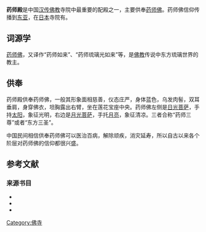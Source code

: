 '''药师殿'''是中国[[汉传佛教|汉传佛教]]寺院中最重要的配殿之一，主要供奉[[药师佛|药师佛]]。{{sfn|梓岩|2012|p=43}}药师佛信仰传播到[[东亚|东亚]]，在[[日本|日本]]寺院有{{link-ja|药师堂|薬師堂}}。

==词源学==
[[药师佛|药师佛]]，又译作“药师如来”、“药师琉璃光如来”等，是[[佛教|佛教]]传说中东方琉璃世界的教主。{{sfn|梓岩|2012|p=43}}

==供奉==
药师殿供奉药师佛，一般其形象面相慈善，仪态庄严，身体蓝色，乌发肉髻，双耳垂肩，身穿佛衣，坦胸露出右臂，坐在莲花宝座中央。{{sfn|梓岩|2012|p=43}}药师佛左侧是[[日光菩萨|日光菩萨]]，手持[[太阳|太阳]]，象征光明，右边是[[月光菩萨|月光菩萨]]，手托[[月亮|月亮]]，象征清凉。{{sfn|梓岩|2012|p=43}}三者合称“药师三尊”或者“东方三圣”。{{sfn|梓岩|2012|p=43}}

中国民间相信供奉药师佛可以医治百病，解除顽疾，消灾延寿，所以自古以来各个阶层对药师佛的信仰都很兴盛。{{sfn|梓岩|2012|p=44}}

==参考文献==
{{reflist}}

===来源书目===
*{{cite book |editor1=梓岩 |title=《中国名寺》|year=2012 |publisher=黄山书社 |location=安徽省合肥市 |isbn=978-7-5461-3146-7 |ref=harv}}
*{{cite book |author1=张驭寰 |title=《图解中国佛教建筑》|year=2012a |publisher=当代中国出版社 |location=北京市 |isbn=978-7-5154-0118-8 |ref=harv}}
*{{cite book |author1=张驭寰 |title=《图解中国著名佛教寺院》|year=2012b |publisher=当代中国出版社 |location=北京市 |isbn=978-7-5154-0135-5 |ref=harv}}

{{DEFAULTSORT:Yao药师殿}}
[[Category:佛寺|Category:佛寺]]